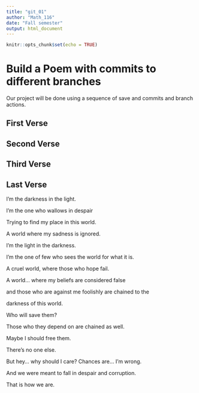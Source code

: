 ---
title: "git_01"
author: "Math_116"
date: "Fall semester"
output: html_document
---

```{r setup, include=FALSE}
knitr::opts_chunk$set(echo = TRUE)
```
# Build a Poem with commits to different branches
Our project will be done using a sequence of save and commits and branch actions.
<!-- Do not modify or change any text in "!--" bracketed areas such as this --- these are instructions to
you, if you change any of this the git program will notice it and compromise your git merging strategy !-->

## First Verse 
<!--Put the first five lines of a poem by Lewis Carrol in this section!-->

## Second Verse
<!--Put the first five lines of a poem by Robert Frost here!-->

## Third Verse
<!--Put the first two verses of The Walrus and the Carpenter here!-->

## Last Verse
<!--Put a short poem of your choice 8-20 lines,here!-->
I'm the darkness in the light.

I'm the one who wallows in despair

Trying to find my place in this world.

A world where my sadness is ignored.

I'm the light in the darkness.

I'm the one of few who sees the world for what it is.

A cruel world, where those who hope fail.

A world... where my beliefs are considered false

and those who are against me foolishly are chained to the 

darkness of this world.

Who will save them?

Those who they depend on are chained as well.

Maybe I should free them.

There's no one else.

But hey... why should I care? Chances are... I'm wrong.

And we were meant to fall in despair and corruption.

That is how we are. 
